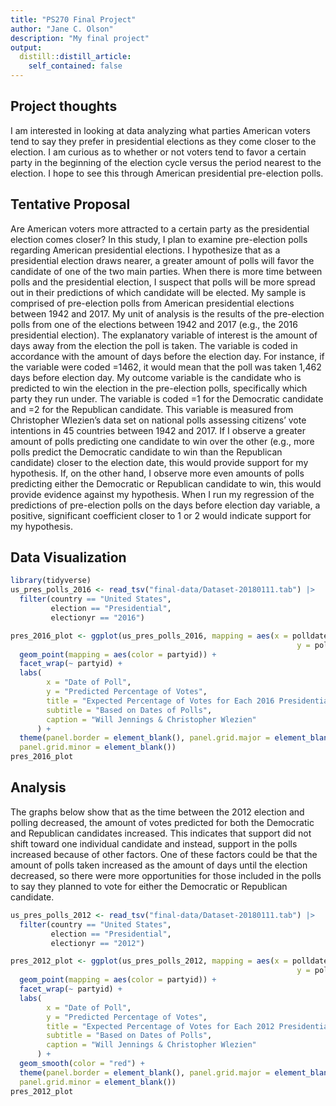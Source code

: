 ```yaml
---
title: "PS270 Final Project"
author: "Jane C. Olson"
description: "My final project"
output:
  distill::distill_article:
    self_contained: false
---
```




## Project thoughts

I am interested in looking at data analyzing what parties American voters tend to say they prefer in presidential elections as they come closer to the election. I am curious as to whether or not voters tend to favor a certain party in the beginning of the election cycle versus the period nearest to the election. I hope to see this through American presidential pre-election polls.

## Tentative Proposal

Are American voters more attracted to a certain party as the presidential election comes closer? In this study, I plan to examine pre-election polls regarding American presidential elections. I hypothesize that as a presidential election draws nearer, a greater amount of polls will favor the candidate of one of the two main parties. When there is more time between polls and the presidential election, I suspect that polls will be more spread out in their predictions of which candidate will be elected. My sample is comprised of pre-election polls from American presidential elections between 1942 and 2017. My unit of analysis is the results of the pre-election polls from one of the elections between 1942 and 2017 (e.g., the 2016 presidential election). The explanatory variable of interest is the amount of days away from the election the poll is taken. The variable is coded in accordance with the amount of days before the election day. For instance, if the variable were coded =1462, it would mean that the poll was taken 1,462 days before election day. My outcome variable is the candidate who is predicted to win the election in the pre-election polls, specifically which party they run under. The variable is coded =1 for the Democratic candidate and =2 for the Republican candidate. This variable is measured from Christopher Wlezien's data set on national polls assessing citizens' vote intentions in 45 countries between 1942 and 2017. If I observe a greater amount of polls predicting one candidate to win over the other (e.g., more polls predict the Democratic candidate to win than the Republican candidate) closer to the election date, this would provide support for my hypothesis. If, on the other hand, I observe more even amounts of polls predicting either the Democratic or Republican candidate to win, this would provide evidence against my hypothesis. When I run my regression of the predictions of pre-election polls on the days before election day variable, a positive, significant coefficient closer to 1 or 2 would indicate support for my hypothesis.

## Data Visualization

```r
library(tidyverse)
us_pres_polls_2016 <- read_tsv("final-data/Dataset-20180111.tab") |>
  filter(country == "United States",
         election == "Presidential",
         electionyr == "2016")

pres_2016_plot <- ggplot(us_pres_polls_2016, mapping = aes(x = polldate,
                                                                y = poll_)) +
  geom_point(mapping = aes(color = partyid)) +
  facet_wrap(~ partyid) +
  labs(
        x = "Date of Poll",
        y = "Predicted Percentage of Votes",
        title = "Expected Percentage of Votes for Each 2016 Presidential Candidate",
        subtitle = "Based on Dates of Polls",
        caption = "Will Jennings & Christopher Wlezien"
      ) +
  theme(panel.border = element_blank(), panel.grid.major = element_blank(),
  panel.grid.minor = element_blank())
pres_2016_plot
```

## Analysis

The graphs below show that as the time between the 2012 election and polling decreased, the amount of votes predicted for both the Democratic and Republican candidates increased. This indicates that support did not shift toward one individual candidate and instead, support in the polls increased because of other factors. One of these factors could be that the amount of polls taken increased as the amount of days until the election decreased, so there were more opportunities for those included in the polls to say they planned to vote for either the Democratic or Republican candidate.

```r
us_pres_polls_2012 <- read_tsv("final-data/Dataset-20180111.tab") |>
  filter(country == "United States",
         election == "Presidential",
         electionyr == "2012")

pres_2012_plot <- ggplot(us_pres_polls_2012, mapping = aes(x = polldate,
                                                                y = poll_)) +
  geom_point(mapping = aes(color = partyid)) +
  facet_wrap(~ partyid) +
  labs(
        x = "Date of Poll",
        y = "Predicted Percentage of Votes",
        title = "Expected Percentage of Votes for Each 2012 Presidential Candidate",
        subtitle = "Based on Dates of Polls",
        caption = "Will Jennings & Christopher Wlezien"
      ) +
  geom_smooth(color = "red") +
  theme(panel.border = element_blank(), panel.grid.major = element_blank(),
  panel.grid.minor = element_blank())
pres_2012_plot
```





